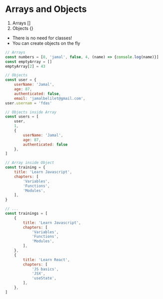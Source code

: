 # Arrays and Objects


1. Arrays []
2. Objects {}
- There is no need for classes!
- You can create objects on the fly


```jsx
// Arrays
const numbers = [8, 'jamal', false, 4, (name) => {console.log(name)}]
const emptyArray = []
emptyArray[2] = 43

// Objects
const user = {
    userName: 'Jamal',
    age: 87,
    authenticated: false,
    email: 'jamalbelilet@gmail.com',
user.usernam = 'fdas'

// Objects inside Array
const users = [
    user,
    1,
    {
        userName: 'Jamal',
        age: 87,
        authenticated: false
    },
]

// Array inside Object
const training = {
    title: 'Learn Javascript',
    chapters: [
        'Variables',
        'Functions',
        'Modules',
    ],
}

// ...
const trainings = [
    {
        title: 'Learn Javascript',
        chapters: [
            'Variables',
            'Functions',
            'Modules',
        ],
    },
    {
        title: 'Learn React',
        chapters: [
            'JS basics',
            'JSX',
            'useState',
        ],
    },
]
```